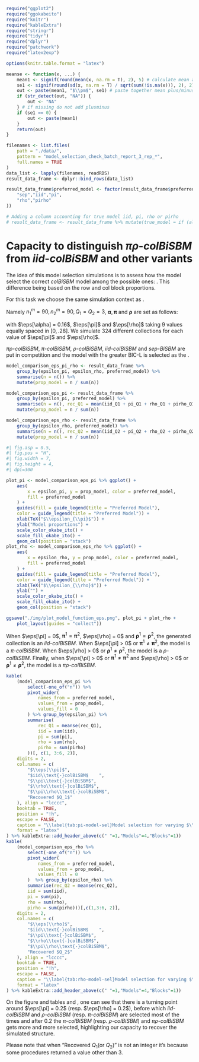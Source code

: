 ```r
require("ggplot2")
require("ggokabeito")
require("knitr")
require("kableExtra")
require("stringr")
require("tidyr")
require("dplyr")
require("patchwork")
require("latex2exp")
```

```r
options(knitr.table.format = "latex")

meanse <- function(x, ...) {
    mean1 <- signif(round(mean(x, na.rm = T), 2), 5) # calculate mean and round
    se1 <- signif(round(sd(x, na.rm = T) / sqrt(sum(!is.na(x))), 2), 2) # std error - round adding zeros
    out <- paste(mean1, "$\\pm$", se1) # paste together mean plus/minus and standard error
    if (str_detect(out, "NA")) {
        out <- "NA"
    } # if missing do not add plusminus
    if (se1 == 0) {
        out <- paste(mean1)
    }
    return(out)
}
```


```r
filenames <- list.files(
    path = "./data/",
    pattern = "model_selection_check_batch_report_3_rep_*",
    full.names = TRUE
)
data_list <- lapply(filenames, readRDS)
result_data_frame <- dplyr::bind_rows(data_list)

result_data_frame$preferred_model <- factor(result_data_frame$preferred_model, levels = c(
    "sep","iid","pi",
    "rho","pirho"
))

# Adding a column accounting for true model iid, pi, rho or pirho
# result_data_frame <- result_data_frame %>% mutate(true_model = if (all( c(epsilon_pi >0, epsilon_rho > 0) == c(TRUE, TRUE))) print("pirho") else if (all( c(epsilon_pi >0, epsilon_rho > 0) == c(TRUE, FALSE))) print("pi") else if (all( c(epsilon_pi >0, epsilon_rho > 0) == c(F, T))) print("rho") else print("iid"))

```

# Capacity to distinguish $\pi\rho\text{-}colBiSBM$ from $iid\text{-}colBiSBM$ and other variants

The idea of this model selection simulations is to assess how the model select 
the correct *colBiSBM* model among the possible ones: 
\textit{iid, pi, rho, pirho}. This difference being based on the row and col
block proportions.

For this task we choose the same simulation context
as \cite{chabert-liddellLearningCommonStructures2023}.

Namely $n_{1}^{m} = 90, n_{2}^{m} = 90, Q_1 = Q_2 = 3$, $\bm{\alpha}, \bm{\pi}$
and $\bm{\rho}$ are set as follows:

\begin{align*}
    \bm{\alpha} =.25 +  \begin{pmatrix}
                        3 \eps[\alpha] & 2 \eps[\alpha] & \eps[\alpha] \\
                        2 \eps[\alpha] & 2 \eps[\alpha] & - \eps[\alpha] \\
                        \eps[\alpha] & - \eps[\alpha] & \eps[\alpha]
                    \end{pmatrix}, & & \bm{\pi}^1 = \begin{pmatrix}
                        \frac{1}{3}, & \frac{1}{3}, & \frac{1}{3}
                    \end{pmatrix}, & & \bm{\pi}^2 = \sigma\begin{pmatrix}
                        \frac{1}{3} - \eps[\pi], & \frac{1}{3}, & \frac{1}{3} + \eps[\pi]
                    \end{pmatrix},\\
    & & \bm{\rho}^1 = \begin{pmatrix}
                        \frac{1}{3}, & \frac{1}{3}, & \frac{1}{3}
                    \end{pmatrix}, & & \bm{\rho}^2 = \sigma\begin{pmatrix}
                        \frac{1}{3} - \eps[\rho], & \frac{1}{3}, & \frac{1}{3} + \eps[\rho]
                    \end{pmatrix},
\end{align*}
with $\eps[\alpha] = 0.16$, $\eps[\pi]$ and $\eps[\rho]$ taking 9 values equally
spaced in $\left[ 0, .28\right]$. We simulate 324 different collections for each
value of $\eps[\pi]$ and $\eps[\rho]$.

$\pi\rho\text{-}colBiSBM$, $\pi\text{-}colBiSBM$, $\rho\text{-}colBiSBM$,
$iid\text{-}colBiSBM$ and $sep\text{-}BiSBM$ are put in competition and the
model with the greater BIC-L is selected as the \emph{preferred model}. 

```r
model_comparison_eps_pi_rho <- result_data_frame %>%
    group_by(epsilon_pi, epsilon_rho, preferred_model) %>%
    summarise(n = n()) %>%
    mutate(prop_model = n / sum(n))

model_comparison_eps_pi <- result_data_frame %>%
    group_by(epsilon_pi, preferred_model) %>%
    summarise(n = n(), rec_Q1 = mean(iid_Q1 + pi_Q1 + rho_Q1 + pirho_Q1)/4) %>%
    mutate(prop_model = n / sum(n))

model_comparison_eps_rho <- result_data_frame %>%
    group_by(epsilon_rho, preferred_model) %>%
    summarise(n = n(), rec_Q2 = mean(iid_Q2 + pi_Q2 + rho_Q2 + pirho_Q2)/4) %>%
    mutate(prop_model = n / sum(n))
```

```r
#| fig.asp = 0.5,
#| fig.pos = "H",
#| fig.width = 7,
#| fig.height = 4,
#| dpi=300

plot_pi <- model_comparison_eps_pi %>% ggplot() +
    aes(
        x = epsilon_pi, y = prop_model, color = preferred_model,
        fill = preferred_model
    ) +
    guides(fill = guide_legend(title = "Preferred Model"),
    color = guide_legend(title = "Preferred Model")) +
    xlab(TeX("$\\epsilon_{\\pi}$")) +
    ylab("Model proportions") +
    scale_color_okabe_ito() +
    scale_fill_okabe_ito() +
    geom_col(position = "stack")
plot_rho <- model_comparison_eps_rho %>% ggplot() +
    aes(
        x = epsilon_rho, y = prop_model, color = preferred_model,
        fill = preferred_model
    ) +
    guides(fill = guide_legend(title = "Preferred Model"),
    color = guide_legend(title = "Preferred Model")) +
    xlab(TeX("$\\epsilon_{\\rho}$")) +
    ylab("") +
    scale_color_okabe_ito() +
    scale_fill_okabe_ito() +
    geom_col(position = "stack")

ggsave("./img/plot_model_function_eps.png", plot_pi + plot_rho +
    plot_layout(guides = "collect"))
```


When $\eps[\pi] = 0$, $\bm{\pi}^1 = \bm{\pi}^2$, $\eps[\rho] = 0$ and
$\bm{\rho}^1 = \bm{\rho}^2$, the generated collection is an 
$iid\text{-}colBiSBM$. When $\eps[\pi] > 0$ or $\bm{\pi}^1 \neq \bm{\pi}^2$,
the model is a $\pi\text{-}colBiSBM$.
When $\eps[\rho] > 0$ or $\bm{\rho}^1 \neq \bm{\rho}^2$,
the model is a $\rho\text{-}colBiSBM$. 
Finally, when $\eps[\pi] > 0$ or $\bm{\pi}^1 \neq \bm{\pi}^2$ and
$\eps[\rho] > 0$ or $\bm{\rho}^1 \neq \bm{\rho}^2$,
the model is a $\pi\rho\text{-}colBiSBM$.

```r
kable(
    (model_comparison_eps_pi %>%
        select(-one_of("n")) %>%
        pivot_wider(
            names_from = preferred_model,
            values_from = prop_model,
            values_fill = 0
        ) %>% group_by(epsilon_pi) %>%
        summarise(
            rec_Q1 = meanse(rec_Q1),
            iid = sum(iid),
            pi = sum(pi),
            rho = sum(rho),
            pirho = sum(pirho)
        ))[, c(1, 3:6, 2)],
    digits = 2,
    col.names = c(
        "$\\eps[\\pi]$",
        "$iid\\text{-}colBiSBM$    ",
        "$\\pi\\text{-}colBiSBM$",
        "$\\rho\\text{-}colBiSBM$",
        "$\\pi\\rho\\text{-}colBiSBM$",
        "Recovered $Q_1$"
    ), align = "lcccc",
    booktab = TRUE,
    position = "!h",
    escape = FALSE,
    caption = "\\label{tab:pi-model-sel}Model selection for varying $\\pi$ mixture parameters",
    format = "latex"
) %>% kableExtra::add_header_above(c(" "=1,"Models"=4,"Blocks"=1))
kable(
    (model_comparison_eps_rho %>%
        select(-one_of("n")) %>%
        pivot_wider(
            names_from = preferred_model,
            values_from = prop_model,
            values_fill = 0
        )  %>% group_by(epsilon_rho) %>% 
        summarise(rec_Q2 = meanse(rec_Q2), 
        iid = sum(iid), 
        pi = sum(pi), 
        rho = sum(rho), 
        pirho = sum(pirho)))[,c(1,3:6, 2)],
    digits = 2,
    col.names = c(
        "$\\eps[\\rho]$",
        "$iid\\text{-}colBiSBM$    ",
        "$\\pi\\text{-}colBiSBM$",
        "$\\rho\\text{-}colBiSBM$",
        "$\\pi\\rho\\text{-}colBiSBM$",
        "Recovered $Q_2$"
    ), align = "lcccc",
    booktab = TRUE,
    position = "!h",
    escape = FALSE,
    caption = "\\label{tab:rho-model-sel}Model selection for varying $\\rho$ mixture parameters",
    format = "latex"
) %>% kableExtra::add_header_above(c(" "=1,"Models"=4,"Blocks"=1))
```

\begin{figure}[H]
\includegraphics{./Rcodes/simulation/img/plot_model_function_eps.png}
\caption{Plot of preferred model in function of $\eps[\pi]$ and $\eps[\rho]$}
\label{fig:pref_model_func_eps}
\end{figure}

\paragraph{Results:}On the figure \ref{fig:pref_model_func_eps} and tables \ref{tab:pi-model-sel} 
and \ref{tab:rho-model-sel}, one can see that there is a turning
point around $\eps[\pi] = 0.2$ (resp. $\eps[\rho] = 0.2$), before which 
$iid\text{-}colBiSBM$
and $\rho\text{-}colBiSBM$ (resp. $\pi\text{-}colBiSBM$) are selected most of 
the times and after $0.2$ the $\pi\text{-}colBiSBM$ (resp.
$\rho\text{-}colBiSBM$) and 
$\pi\rho\text{-}colBiSBM$ gets more and more selected, highlighting our
capacity to recover the simulated structure.

\paragraph*{Remark:} Please note that when "Recovered $Q_1$(or $Q_2$)" is not an integer it's because
some procedures returned a value other than 3.